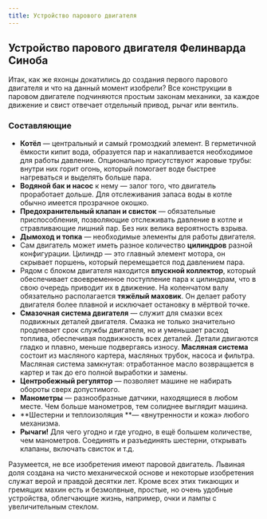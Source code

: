 ```yaml
---
title: Устройство парового двигателя
---
```

## Устройство парового двигателя Фелинварда Синоба
Итак, как же яхонцы докатились до создания первого парового двигателя и что на данный момент изобрели? Все конструкции в паровом двигателе подчиняются простым законам механики, за каждое движение и свист отвечает отдельный привод, рычаг или вентиль.

### Составляющие
* **Котёл** — центральный и самый громоздкий элемент. В герметичной ёмкости кипит вода, образуется пар и накапливается необходимое для работы давление. Опционально присутствуют жаровые трубы: внутри них горит огонь, который помогает воде быстрее нагреваться и выделять больше пара.
* **Водяной бак и насос** к нему — залог того, что двигатель проработает дольше. Для отслеживания запаса воды в котле обычно имеется прозрачное окошко.
* **Предохранительный клапан и свисток** — обязательные приспособления, позволяющие отслеживать давление в котле и стравливающие лишний пар. Без них велика вероятность взрыва.
* **Дымоход и топка** — необходимые элементы для работы двигателя.
* Сам двигатель может иметь разное количество **цилиндров** разной конфигурации. Цилиндр — это главный элемент мотора, он скрывает поршень, который перемещается под давлением пара.
* Рядом с блоком двигателя находится **впускной коллектор**, который обеспечивает своевременное поступление пара к цилиндрам, что в свою очередь приводит их в движение. На коленчатом валу обязательно располагается **тяжёлый маховик**. Он делает работу двигателя более плавной и исключает остановку в мёртвой точке.
* **Смазочная система двигателя** — служит для смазки всех подвижных деталей двигателя. Смазка не только значительно продлевает срок службы двигателя, но и уменьшает расход топлива, обеспечивая подвижность всех деталей. Детали двигаются гладко и плавно, меньше подвергаясь износу.
**Масляная система** состоит из масляного картера, масляных трубок, насоса и фильтра. Масляная система замкнутая: отработанное масло возвращается в картер и так до его полной выработки и замены.
* **Центробежный регулятор** — позволяет машине не набирать обороты сверх допустимого.
* **Манометры** — разнообразные датчики, находящиеся в любом месте. Чем больше манометров, тем солиднее выглядит машина.
* **Шестерни и теплоизоляция **— «внутренности и кожа» любого механизма.
* **Рычаги!** Для чего угодно и где угодно, в ещё большем количестве, чем манометров. Соединять и разъединять шестерни, открывать клапаны, включать свисток и т.д.

Разумеется, не все изобретения имеют паровой двигатель. Львиная доля создана на чисто механической основе и некоторые изобретения служат верой и правдой десятки лет. Кроме всех этих тикающих и гремящих махин есть и безмолвные, простые, но очень удобные устройства, облегчающие жизнь, например, очки и лампы с увеличительным стеклом.